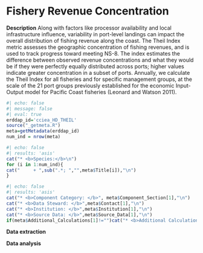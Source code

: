 # Fishery Revenue Concentration

**Description** Along with factors like processor availability and local infrastructure influence, variability in port-level landings can impact the overall distribution of fishing revenue along the coast. The Theil Index metric assesses the geographic concentration of fishing revenues, and is used to track progress toward meeting NS-8. The index estimates the difference between observed revenue concentrations and what they would be if they were perfectly equally distributed across ports; higher values indicate greater concentration in a subset of ports. Annually, we calculate the Theil Index for all fisheries and for specific management groups, at the scale of the 21 port groups previously established for the economic Input-Output model for Pacific Coast fisheries (Leonard and Watson 2011).

```r
#| echo: false
#| message: false
#| eval: true
erddap_id='cciea_HD_THEIL'
source("_getmeta.R")
meta=getMetadata(erddap_id)
num_ind = nrow(meta)
```

```r
#| echo: false
#| results: 'asis'
cat("* <b>Species:</b>\n")
for (i in 1:num_ind){
cat("     + ",sub(".*; ","",meta$Title[i]),"\n")
}
```

```r
#| echo: false
#| results: 'asis'
cat("* <b>Component Category: </b>", meta$Component_Section[1],"\n")
cat("* <b>Data Steward: </b>",meta$Contact[1],"\n")
cat("* <b>Institution: </b>",meta$Institution[1],"\n")
cat("* <b>Source Data: </b>",meta$Source_Data[1],"\n")
if(meta$Additional_Calculations[1]!="")cat("* <b>Additional Calculations: </b>",meta$Additional_Calculations[1],"\n")
```

**Data extraction**

**Data analysis**
